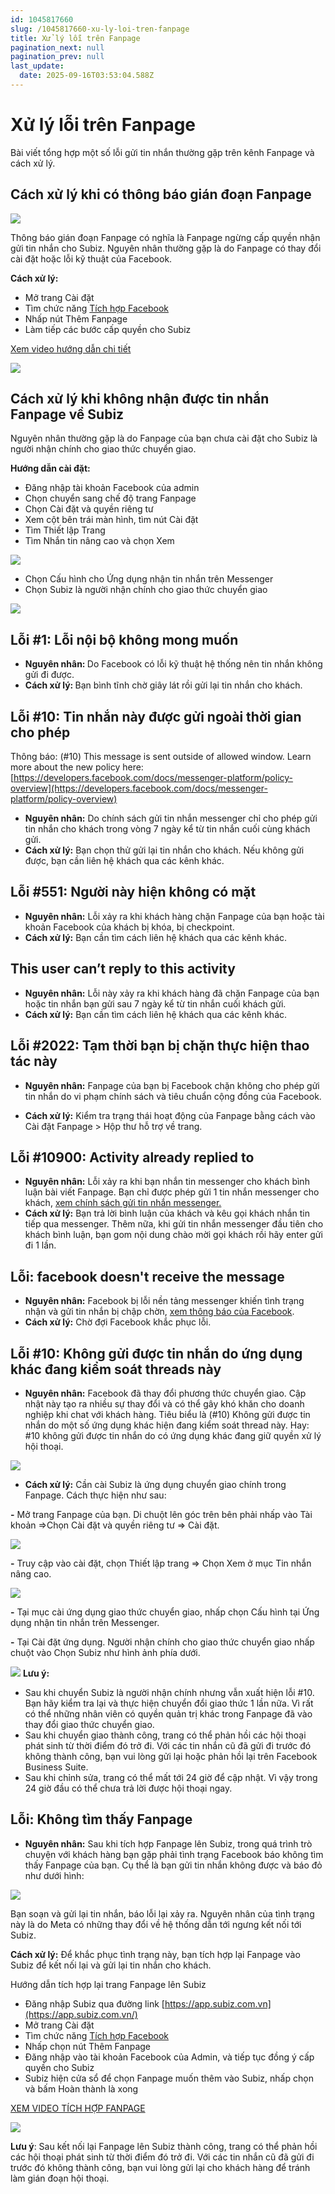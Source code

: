 ```yaml
---
id: 1045817660
slug: /1045817660-xu-ly-loi-tren-fanpage
title: Xử lý lỗi trên Fanpage
pagination_next: null
pagination_prev: null
last_update:
  date: 2025-09-16T03:53:04.588Z
---
```


# Xử lý lỗi trên Fanpage 


Bài viết tổng hợp một số lỗi gửi tin nhắn thường gặp trên kênh Fanpage và cách xử lý. 
## Cách xử lý khi có thông báo gián đoạn Fanpage



![](https://vcdn.subiz-cdn.com/file/fisgyrazmgftubjjteav_acpxkgumifuoofoosble/unnamed.png)


Thông báo gián đoạn Fanpage có nghĩa là Fanpage ngừng cấp quyền nhận gửi tin nhắn cho Subiz. Nguyên nhân thường gặp là do Fanpage có thay đổi cài đặt hoặc lỗi kỹ thuật của Facebook.

<b>Cách xử lý:</b>

- Mở trang Cài đặt
- Tìm chức năng [Tích hợp Facebook](https://app.subiz.com.vn/settings/messenger)
- Nhấp nút Thêm Fanpage
- Làm tiếp các bước cấp quyền cho Subiz

[Xem video hướng dẫn chi tiết](https://www.youtube.com/watch?v=kkzDSpR26dM&t=3s)


![](https://vcdn.subiz-cdn.com/file/fisgyrazpiqoouxollbc_acpxkgumifuoofoosble/unnamed.png)

## Cách xử lý khi không nhận được tin nhắn Fanpage về Subiz


Nguyên nhân thường gặp là do Fanpage của bạn chưa cài đặt cho Subiz là người nhận chính cho giao thức chuyển giao.

<b>Hướng dẫn cài đặt:</b>

- Đăng nhập tài khoản Facebook của admin
- Chọn chuyển sang chế độ trang Fanpage
- Chọn Cài đặt và quyền riêng tư
- Xem cột bên trái màn hình, tìm nút Cài đặt
- Tìm Thiết lập Trang
- Tìm Nhắn tin nâng cao và chọn Xem


![](https://vcdn.subiz-cdn.com/file/fisgyrazsnzwblrqjulu_acpxkgumifuoofoosble/unnamed.png)


- Chọn Cấu hình cho Ứng dụng nhận tin nhắn trên Messenger
- Chọn Subiz là người nhận chính cho giao thức chuyển giao


![](https://vcdn.subiz-cdn.com/file/fisgyrazwaskhfarhkud_acpxkgumifuoofoosble/unnamed.png)

## Lỗi #1: Lỗi nội bộ không mong muốn


- <b>Nguyên nhân: </b>Do Facebook có lỗi kỹ thuật hệ thống nên tin nhắn không gửi đi được.
- <b>Cách xử lý: </b>Bạn bình tĩnh chờ giây lát rồi gửi lại tin nhắn cho khách.
## Lỗi #10: Tin nhắn này được gửi ngoài thời gian cho phép


Thông báo: (#10) This message is sent outside of allowed window. Learn more about the new policy here: [https://developers.facebook.com/docs/messenger-platform/policy-overview](https://developers.facebook.com/docs/messenger-platform/policy-overview)

- <b>Nguyên nhân:</b> Do chính sách gửi tin nhắn messenger chỉ cho phép gửi tin nhắn cho khách trong vòng 7 ngày kể từ tin nhắn cuối cùng khách gửi.
- <b>Cách xử lý:</b> Bạn chọn thử gửi lại tin nhắn cho khách. Nếu không gửi được, bạn cần liên hệ khách qua các kênh khác.
## Lỗi #551: Người này hiện không có mặt 


- <b>Nguyên nhân:</b> Lỗi xảy ra khi khách hàng chặn Fanpage của bạn hoặc tài khoản Facebook của khách bị khóa, bị checkpoint.
- <b>Cách xử lý:</b> Bạn cần tìm cách liên hệ khách qua các kênh khác.
## This user can’t reply to this activity 


- <b>Nguyên nhân:</b> Lỗi này xảy ra khi khách hàng đã chặn Fanpage của bạn hoặc tin nhắn bạn gửi sau 7 ngày kể từ tin nhắn cuối khách gửi.
- <b>Cách xử lý:</b> Bạn cần tìm cách liên hệ khách qua các kênh khác.
## Lỗi #2022: Tạm thời bạn bị chặn thực hiện thao tác này


- <b>Nguyên nhân:</b> Fanpage của bạn bị Facebook chặn không cho phép gửi tin nhắn do vi phạm chính sách và tiêu chuẩn cộng đồng của Facebook.



- <b>Cách xử lý:</b> Kiểm tra trạng thái hoạt động của Fanpage bằng cách vào Cài đặt Fanpage &gt; Hộp thư hỗ trợ về trang.
## Lỗi #10900: Activity already replied to


- <b>Nguyên nhân:</b> Lỗi xảy ra khi bạn nhắn tin messenger cho khách bình luận bài viết Fanpage. Bạn chỉ được phép gửi 1 tin nhắn messenger cho khách, [xem chính sách gửi tin nhắn messenger.](https://developers.facebook.com/docs/messenger-platform/policy/policy-overview/)
- <b>Cách xử lý:</b> Bạn trả lời bình luận của khách và kêu gọi khách nhắn tin tiếp qua messenger. Thêm nữa, khi gửi tin nhắn messenger đầu tiên cho khách bình luận, bạn gom nội dung chào mời gọi khách rồi hãy enter gửi đi 1 lần.
## Lỗi: facebook doesn't receive the message


- <b>Nguyên nhân:</b> Facebook bị lỗi nền tảng messenger khiến tình trạng nhận và gửi tin nhắn bị chập chờn, [xem thông báo của Facebook](https://metastatus.com/messenger).
- <b>Cách xử lý:</b> Chờ đợi Facebook khắc phục lỗi.
## Lỗi #10: Không gửi được tin nhắn do ứng dụng khác đang kiểm soát threads này


- <b>Nguyên nhân:</b> Facebook đã thay đổi phương thức chuyển giao. Cập nhật này tạo ra nhiều sự thay đổi và có thể gây khó khăn cho doanh nghiệp khi chat với khách hàng. Tiêu biểu là (#10) Không gửi được tin nhắn do một số ứng dụng khác hiện đang kiểm soát thread này. Hay: #10 không gửi được tin nhắn do có ứng dụng khác đang giữ quyền xử lý hội thoại.


![](https://vcdn.subiz-cdn.com/file/fisgyrazzvvbuwubomhw_acpxkgumifuoofoosble/unnamed.png)


- <b>Cách xử lý:</b> Cần cài Subiz là ứng dụng chuyển giao chính trong Fanpage. Cách thực hiện như sau:

<b>-</b> Mở trang Fanpage của bạn. Di chuột lên góc trên bên phải nhấp vào Tài khoản =&gt;Chọn Cài đặt và quyền riêng tư =&gt; Cài đặt.


![](https://vcdn.subiz-cdn.com/file/fisgyrbadanrfajfbtyc_acpxkgumifuoofoosble/unnamed.png)


<b>-</b> Truy cập vào cài đặt, chọn Thiết lập trang =&gt; Chọn Xem ở mục Tin nhắn nâng cao.


![](https://vcdn.subiz-cdn.com/file/fisgyrbaggpvhjifwqgt_acpxkgumifuoofoosble/unnamed.png)


<b>-</b> Tại mục cài ứng dụng giao thức chuyển giao, nhấp chọn Cấu hình tại Ứng dụng nhận tin nhắn trên Messenger.

<b>-</b> Tại Cài đặt ứng dụng. Người nhận chính cho giao thức chuyển giao nhấp chuột vào Chọn Subiz như hình ảnh phía dưới.


![](https://vcdn.subiz-cdn.com/file/fishhfnnnykdjyovkizb_acpxkgumifuoofoosble/image.png)
<b>Lưu ý:</b>

- Sau khi chuyển Subiz là người nhận chính nhưng vẫn xuất hiện lỗi #10. Bạn hãy kiểm tra lại và thực hiện chuyển đổi giao thức 1 lần nữa. Vì rất có thể những nhân viên có quyền quản trị khác trong Fanpage đã vào thay đổi giao thức chuyển giao.
- Sau khi chuyển giao thành công, trang có thể phản hồi các hội thoại phát sinh từ thời điểm đó trở đi. Với các tin nhắn cũ đã gửi đi trước đó không thành công, bạn vui lòng gửi lại hoặc phản hồi lại trên Facebook Business Suite.
- Sau khi chỉnh sửa, trang có thể mất tới 24 giờ để cập nhật. Vì vậy trong 24 giờ đầu có thể chưa trả lời được hội thoại ngay.
## Lỗi: Không tìm thấy Fanpage


- <b>Nguyên nhân:</b> Sau khi tích hợp Fanpage lên Subiz, trong quá trình trò chuyện với khách hàng bạn gặp phải tình trạng Facebook báo không tìm thấy Fanpage của bạn. Cụ thể là bạn gửi tin nhắn không được và báo đỏ như dưới hình:


![](https://vcdn.subiz-cdn.com/file/fisgyrbaonappukmcxlx_acpxkgumifuoofoosble/unnamed.png)


Bạn soạn và gửi lại tin nhắn, báo lỗi lại xảy ra. Nguyên nhân của tình trạng này là do Meta có những thay đổi về hệ thống dẫn tới ngưng kết nối tới Subiz. 

<b>Cách xử lý:</b> Để khắc phục tình trạng này, bạn tích hợp lại Fanpage vào Subiz để kết nối lại và gửi lại tin nhắn cho khách. 

Hướng dẫn tích hợp lại trang Fanpage lên Subiz

- Đăng nhập Subiz qua đường link [https://app.subiz.com.vn](https://app.subiz.com.vn/)
- Mở trang Cài đặt
- Tìm chức năng [Tích hợp Facebook](https://app.subiz.com.vn/settings/messenger)
- Nhấp chọn nút Thêm Fanpage
- Đăng nhập vào tài khoản Facebook của Admin, và tiếp tục đồng ý cấp quyền cho Subiz
- Subiz hiện cửa sổ để chọn Fanpage muốn thêm vào Subiz, nhấp chọn và bấm Hoàn thành là xong

[XEM VIDEO TÍCH HỢP FANPAGE](https://www.youtube.com/watch?v=XkAFJFvsUbA)


![](https://vcdn.subiz-cdn.com/file/fisgyrbasnyeycommqac_acpxkgumifuoofoosble/unnamed.png)


<b>Lưu ý</b>: Sau kết nối lại Fanpage lên Subiz thành công, trang có thể phản hồi các hội thoại phát sinh từ thời điểm đó trở đi. Với các tin nhắn cũ đã gửi đi trước đó không thành công, bạn vui lòng gửi lại cho khách hàng để tránh làm gián đoạn hội thoại.